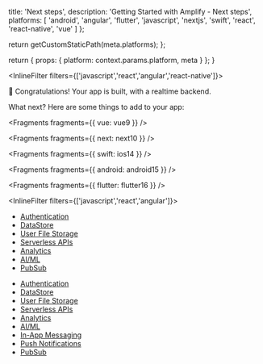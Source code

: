 
  title: 'Next steps',
  description: 'Getting Started with Amplify - Next steps',
  platforms: [
    'android',
    'angular',
    'flutter',
    'javascript',
    'nextjs',
    'swift',
    'react',
    'react-native',
    'vue'
  ]
};

  return getCustomStaticPath(meta.platforms);
};

  return {
    props: {
      platform: context.params.platform,
      meta
    }
  };
}



<InlineFilter filters={['javascript','react','angular','react-native']}>

🎉 Congratulations! Your app is built, with a realtime backend.

What next? Here are some things to add to your app:

</InlineFilter>


<Fragments fragments={{ vue: vue9 }} />


<Fragments fragments={{ next: next10 }} />


<Fragments fragments={{ swift: ios14 }} />


<Fragments fragments={{ android: android15 }} />


<Fragments fragments={{ flutter: flutter16 }} />

<InlineFilter filters={['javascript','react','angular']}>

- [Authentication](/lib/auth/getting-started)
- [DataStore](/lib/datastore/getting-started)
- [User File Storage](/lib/storage/getting-started)
- [Serverless APIs](/lib/graphqlapi/getting-started)
- [Analytics](/lib/analytics/getting-started)
- [AI/ML](/lib/predictions/getting-started)
- [PubSub](/lib/pubsub/getting-started)

</InlineFilter>
<InlineFilter filters={['react-native']}>

- [Authentication](/lib/auth/getting-started)
- [DataStore](/lib/datastore/getting-started)
- [User File Storage](/lib/storage/getting-started)
- [Serverless APIs](/lib/graphqlapi/getting-started)
- [Analytics](/lib/analytics/getting-started)
- [AI/ML](/lib/predictions/getting-started)
- [In-App Messaging](/lib/in-app-messaging/overview)
- [Push Notifications](/lib/push-notifications/getting-started)
- [PubSub](/lib/pubsub/getting-started)

</InlineFilter>
